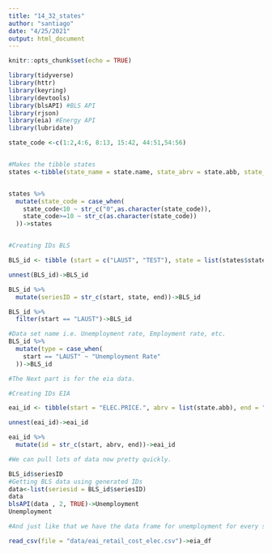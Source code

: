 ```yaml
---
title: "14_32_states"
author: "santiago"
date: "4/25/2021"
output: html_document
---
```


```r
knitr::opts_chunk$set(echo = TRUE)
```

```r
library(tidyverse)
library(httr)
library(keyring)
library(devtools)
library(blsAPI) #BLS API
library(rjson)
library(eia) #Energy API
library(lubridate)
```

```r
state_code <-c(1:2,4:6, 8:13, 15:42, 44:51,54:56)


#Makes the tibble states
states <-tibble(state_name = state.name, state_abrv = state.abb, state_code = state_code)


states %>% 
  mutate(state_code = case_when(
    state_code<10 ~ str_c("0",as.character(state_code)),
    state_code>=10 ~ str_c(as.character(state_code))
  ))->states


#Creating IDs BLS

BLS_id <- tibble (start = c("LAUST", "TEST"), state = list(states$state_code), end = "0000000000003")

unnest(BLS_id)->BLS_id

BLS_id %>% 
  mutate(seriesID = str_c(start, state, end))->BLS_id

BLS_id %>% 
  filter(start == "LAUST")->BLS_id

#Data set name i.e. Unemployment rate, Employment rate, etc.
BLS_id %>% 
  mutate(type = case_when(
    start == "LAUST" ~ "Unemployment Rate"
  ))->BLS_id

#The Next part is for the eia data.

#Creating IDs EIA

eai_id <- tibble(start = "ELEC.PRICE.", abrv = list(state.abb), end = "-IND.M")

unnest(eai_id)->eai_id

eai_id %>% 
  mutate(id = str_c(start, abrv, end))->eai_id

#We can pull lots of data now pretty quickly.

BLS_id$seriesID
#Getting BLS data using generated IDs
data<-list(seriesid = BLS_id$seriesID)
data
blsAPI(data , 2, TRUE)->Unemployment
Unemployment

#And just like that we have the data frame for unemployment for every state for a year.

read_csv(file = "data/eai_retail_cost_elec.csv")->eia_df

```


